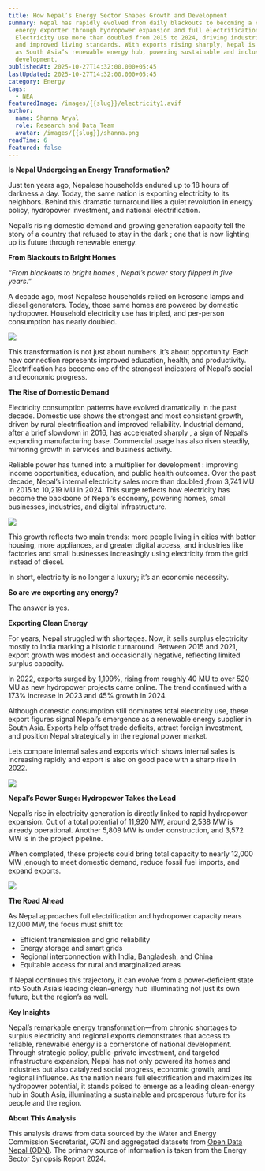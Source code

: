 ```yaml
---
title: How Nepal’s Energy Sector Shapes Growth and Development
summary: Nepal has rapidly evolved from daily blackouts to becoming a clean
  energy exporter through hydropower expansion and full electrification.
  Electricity use more than doubled from 2015 to 2024, driving industrial growth
  and improved living standards. With exports rising sharply, Nepal is emerging
  as South Asia’s renewable energy hub, powering sustainable and inclusive
  development.
publishedAt: 2025-10-27T14:32:00.000+05:45
lastUpdated: 2025-10-27T14:32:00.000+05:45
category: Energy
tags:
  - NEA
featuredImage: /images/{{slug}}/electricity1.avif
author:
  name: Shanna Aryal
  role: Research and Data Team
  avatar: /images/{{slug}}/shanna.png
readTime: 6
featured: false
---
```

**Is Nepal Undergoing an Energy Transformation?**

Just ten years ago, Nepalese households endured up to 18 hours of darkness a day. Today, the same nation is exporting electricity to its neighbors. Behind this dramatic turnaround lies a quiet revolution in energy policy, hydropower investment, and national electrification.

Nepal’s rising domestic demand and growing generation capacity tell the story of a country that refused to stay in the dark ; one that is now lighting up its future through renewable energy.

**From Blackouts to Bright Homes**

*“From blackouts to bright homes , Nepal’s power story flipped in five years.”*

A decade ago, most Nepalese households relied on kerosene lamps and diesel generators. Today, those same homes are powered by domestic hydropower. Household electricity use has tripled, and per-person consumption has nearly doubled.

![](/images/{{slug}}/electricity-consumption-fy-2075-2080-.png)

This transformation is not just about numbers ,it’s about opportunity. Each new connection represents improved education, health, and productivity. Electrification has become one of the strongest indicators of Nepal’s social and economic progress.

**The Rise of Domestic Demand**

Electricity consumption patterns have evolved dramatically in the past decade. Domestic use shows the strongest and most consistent growth, driven by rural electrification and improved reliability. Industrial demand, after a brief slowdown in 2016, has accelerated sharply , a sign of Nepal’s expanding manufacturing base. Commercial usage has also risen steadily, mirroring growth in services and business activity.

Reliable power has turned into a multiplier for development : improving income opportunities, education, and public health outcomes. Over the past decade, Nepal’s internal electricity sales more than doubled ;from 3,741 MU in 2015 to 10,219 MU in 2024. This surge reflects how electricity has become the backbone of Nepal’s economy, powering homes, small businesses, industries, and digital infrastructure.

![](/images/{{slug}}/electricity-sales-trends-by-consumer-category_-1-.png)

This growth reflects two main trends: more people living in cities with better housing, more appliances, and greater digital access, and industries like factories and small businesses increasingly using electricity from the grid instead of diesel.

In short, electricity is no longer a luxury; it’s an economic necessity.

**So are we exporting any energy?**

The answer is yes.

**Exporting Clean Energy**

For years, Nepal struggled with shortages. Now, it sells surplus electricity mostly to India marking a historic turnaround. Between 2015 and 2021, export growth was modest and occasionally negative, reflecting limited surplus capacity.

In 2022, exports surged by 1,199%, rising from roughly 40 MU to over 520 MU as new hydropower projects came online. The trend continued with a 173% increase in 2023 and 45% growth in 2024.

Although domestic consumption still dominates total electricity use, these export figures signal Nepal’s emergence as a renewable energy supplier in South Asia. Exports help offset trade deficits, attract foreign investment, and position Nepal strategically in the regional power market.

Lets compare internal sales and exports which shows internal sales is increasing rapidly and export is also on good pace with a sharp rise in 2022.

![](/images/{{slug}}/picture3.png)

**Nepal’s Power Surge: Hydropower Takes the Lead**

Nepal’s rise in electricity generation is directly linked to rapid hydropower expansion. Out of a total potential of 11,920 MW, around 2,538 MW is already operational. Another 5,809 MW is under construction, and 3,572 MW is in the project pipeline.

When completed, these projects could bring total capacity to nearly 12,000 MW ,enough to meet domestic demand, reduce fossil fuel imports, and expand exports.

![](/images/{{slug}}/picture4.png)

**The Road Ahead**

As Nepal approaches full electrification and hydropower capacity nears 12,000 MW, the focus must shift to:

* Efficient transmission and grid reliability
* Energy storage and smart grids
* Regional interconnection with India, Bangladesh, and China
* Equitable access for rural and marginalized areas

If Nepal continues this trajectory, it can evolve from a power-deficient state into South Asia’s leading clean-energy hub  illuminating not just its own future, but the region’s as well.

**Key Insights**

Nepal’s remarkable energy transformation—from chronic shortages to surplus electricity and regional exports demonstrates that access to reliable, renewable energy is a cornerstone of national development. Through strategic policy, public-private investment, and targeted infrastructure expansion, Nepal has not only powered its homes and industries but also catalyzed social progress, economic growth, and regional influence. As the nation nears full electrification and maximizes its hydropower potential, it stands poised to emerge as a leading clean-energy hub in South Asia, illuminating a sustainable and prosperous future for its people and the region.

**About This Analysis**

This analysis draws from data sourced by the Water and Energy Commission Secretariat, GON and aggregated datasets from [Open Data Nepal (ODN)](https://opendatanepal.com/). The primary source of information is taken from the Energy Sector Synopsis Report 2024.
